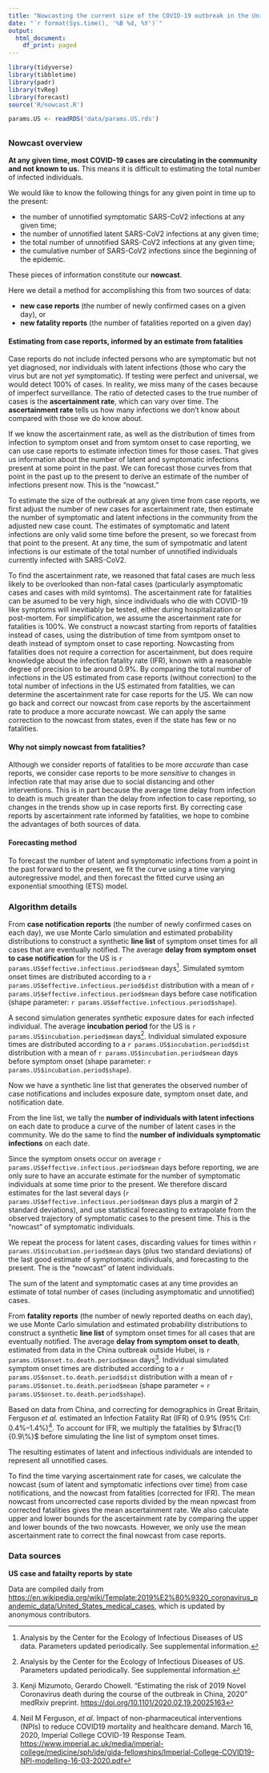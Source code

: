 ```yaml
---
title: "Nowcasting the current size of the COVID-19 outbreak in the United States"
date: "`r format(Sys.time(), '%B %d, %Y')`"
output:
  html_document:
    df_print: paged
---
```


<!-- Knit this page 4th -->

```r

library(tidyverse)
library(tibbletime)
library(padr)
library(tvReg)
library(forecast)
source('R/nowcast.R')

```

<!-- Get params for US -->
```r
params.US <- readRDS('data/params.US.rds')
```

## {.tabset .tabset-fade}

### Nowcast overview

**At any given time, most COVID-19 cases are circulating in the community and not known to us.** This means it is difficult to estimating the total number of infected individuals. 

We would like to know the following things for any given point in time up to the present:  

* the number of unnotified symptomatic SARS-CoV2 infections at any given time;
* the number of unnotified latent SARS-CoV2 infections at any given time;
* the total number of unnotified SARS-CoV2 infections at any given time;
* the cumulative number of SARS-CoV2 infections since the beginning of the epidemic.

These pieces of information constitute our **nowcast**. 

Here we detail a method for accomplishing this from two sources of data:

- **new case reports** (the number of newly confirmed cases on a given day), or
- **new fatality reports** (the number of fatalities reported on a given day)

#### Estimating from case reports, informed by an estimate from fatalities

Case reports do not include infected persons who are symptomatic but not yet diagnosed, nor individuals with latent infections (those who cary the virus but are not *yet* symptomatic). If testing were perfect and universal, we would detect 100% of cases. In reality, we miss many of the cases because of imperfect surveillance. The ratio of detected cases to the true number of cases is the **ascertainment rate**, which can vary over time. The **ascertainment rate** tells us how many infections we don't know about compared with those we do know about.

If we know the ascertainment rate, as well as the distribution of times from infection to symptom onset and from symtom onset to case reporting, we can use case reports to estimate infection times for those cases. That gives us information about the number of latent and symptomatic infections present at some point in the past. We can forecast those curves from that point in the past up to the present to derive an estimate of the number of infections present now. This is the "nowcast."

To estimate the size of the outbreak at any given time from case reports, we first adjust the number of new cases for ascertainment rate, then estimate the number of symptomatic and latent infections in the community from the adjusted new case count. The estimates of symptomatic and latent infections are only valid some time before the present, so we forecast from that point to the present. At any time, the sum of sympotmatic and latent infections is our estimate of the total number of unnotified individuals currently infected with SARS-CoV2.

To find the ascertainment rate, we reasoned that fatal cases are much less likely to be overlooked than non-fatal cases (particularly asymptomatic cases and cases with mild symtoms). The ascertainment rate for fatalities can be asumed to be very high, since individuals who die with COVID-19 like symptoms will inevitiably be tested, either during hospitalization or post-mortem. For simplification, we assume the ascertainment rate for fatalities is 100%. We construct a nowcast starting from reports of fatalities instead of cases, using the distribution of time from symtpom onset to death instead of symptom onset to case reporting. Nowcasting from fatalities does not require a correction for ascertainment, but does require knowledge about the infection fatality rate (IFR), known with a reasonable degree of precision to be around 0.9%. By comparing the total number of infections in the US estimated from case reports (without correction) to the total number of infections in the US estimated from fatalities, we can determine the ascertainment rate for case reports for the US. We can now go back and correct our nowcast from case reports by the ascertainment rate to produce a more accurate nowcast. We can apply the same correction to the nowcast from states, even if the state has few or no fatalities.

#### Why not simply nowcast from fatalities? 

Although we consider reports of fatalities to be more *accurate* than case reports, we consider case reports to be more *sensitive* to changes in infection rate that may arise due to social distancing and other interventions. This is in part because the average time delay from infection to death is much greater than the delay from infection to case reporting, so changes in the trends show up in case reports first. By correcting case reports by ascertainment rate informed by fatalities, we hope to combine the advantages of both sources of data.

#### Forecasting method

To forecast the number of latent and symptomatic infections from a point in the past forward to the present, we fit the curve using a time varying autoregressive model, and then forecast the fitted curve using an  exponential smoothing (ETS) model.

### Algorithm details

From **case notification reports** (the number of newly confirmed cases on each day), we use Monte Carlo simulation and estimated probability distributions to construct a synthetic **line list** of symptom onset times for all cases that are eventually notified. The average **delay from symptom onset to case notification** for the US is `r params.US$effective.infectious.period$mean` days^[Analysis by the Center for the Ecology of Infectious Diseases of US data. Parameters updated periodically. See supplemental information.]. Simulated symtom onset times are distributed according to a `r params.US$effective.infectious.period$dist` distribution with a mean of `r params.US$effective.infectious.period$mean` days before case notification (shape parameter: `r params.US$effective.infectious.period$shape`).

A second simulation generates synthetic exposure dates for each infected individual. The average **incubation period** for the US is `r params.US$incubation.period$mean` days^[Analysis by the Center for the Ecology of Infectious Diseases of US. Parameters updated periodically. See supplemental information.]. Individual simulated exposure times are distributed according to a `r params.US$incubation.period$dist` distribution with a mean of `r params.US$incubation.period$mean` days before symptom onset (shape parameter: `r params.US$incubation.period$shape`).

Now we have a synthetic line list that generates the observed number of case notifications and includes exposure date, symptom onset date, and notification date.

From the line list, we tally the **number of individuals with latent infections** on each date to produce a curve of the number of latent cases in the community. We do the same to find the **number of individuals symptomatic infections** on each date. 

<!-- Based on testing of passengers on the Princess Cruises ship in Yokohama, Japan, Mizumoto *et al.* estimated that the **proportion of cases that are asymptomatic** is 34.6% (95% CrI: 29.4%–39.8%)^[Kenji Mizumoto, *et al*. Estimating the Asymptomatic Ratio of 2019 Novel Coronavirus onboard the Princess Cruises Ship, 2020. medRxiv preprint. <https://doi.org/10.1101/2020.02.20.20025866>]. We assume asymptomatic cases are never detected. To account for these, we multiply both the number of symptomatic cases and the number of latent cases by $\frac{1}{34.6\%}$.  -->

Since the symptom onsets occur on average `r params.US$effective.infectious.period$mean` days before reporting, we are only sure to have an accurate estimate for the number of symptomatic individuals at some time prior to the present. We therefore discard estimates for the last several days (`r params.US$effective.infectious.period$mean` days plus a margin of 2 standard deviations), and use statistical forecasting to extrapolate from the observed trajectory of symptomatic cases to the present time. This is the "nowcast" of symptomatic individuals. 

We repeat the process for latent cases, discarding values for times within `r params.US$incubation.period$mean` days (plus two standard deviations) of the last good estimate of symptomatic individuals, and forecasting to the present. The is the "nowcast" of latent individuals. 

The sum of the latent and symptomatic cases at any time provides an estimate of total number of cases (including asymptomatic and unnotified) cases.

From **fatality reports** (the number of newly reported deaths on each day), we use Monte Carlo simulation and estimated probability distributions to construct a synthetic **line list** of symptom onset times for all cases that are eventually notified. The average **delay from symptom onset to death**, estimated from data in the China outbreak outside Hubei, is `r params.US$onset.to.death.period$mean` days^[Kenji Mizumoto, Gerardo Chowell. "Estimating the risk of 2019 Novel Coronavirus death during the course of the outbreak in China, 2020" medRxiv preprint. <https://doi.org/10.1101/2020.02.19.20025163>]. Individual simulated symptom onset times are distributed according to a `r params.US$onset.to.death.period$dist` distribution with a mean of `r params.US$onset.to.death.period$mean` (shape parameter = `r params.US$onset.to.death.period$shape`).

Based on data from China, and correcting for demographics in Great Britain, Ferguson *et al.* estimated an Infection Fatality Rat (IFR) of 0.9% (95% CrI: 0.4%–1.4%)^[Neil M Ferguson, *et al*. Impact of non-pharmaceutical interventions (NPIs) to reduce COVID19 mortality and healthcare demand. March 16, 2020, Imperial College COVID-19 Response Team. <https://www.imperial.ac.uk/media/imperial-college/medicine/sph/ide/gida-fellowships/Imperial-College-COVID19-NPI-modelling-16-03-2020.pdf>]. To account for IFR, we multiply the fatalities by $\frac{1}{0.9\%}$ before simulating the line list of symptom onset times. 

The resulting estimates of latent and infectious individuals are intended to represent all unnotified cases.

To find the time varying ascertainment rate for cases, we calculate the nowcast (sum of latent and symptomatic infections over time) from case notifications, and the nowcast from fatalities (corrected for IFR). The mean nowcast from uncorrected case reports divided by the mean npwcast from corrected fatalities gives the mean ascertainment rate. We also calculate upper and lower bounds for the ascertainment rate by comparing the upper and lower bounds of the two nowcasts. However, we only use the mean ascertainment rate to correct the final nowcast from case reports.

<!-- #### Effective reproductive number $R$ -->

<!-- The effective reproductive number $R$ is the number of new secondary infections per infectious individual. If we consider only unnotified, symptomatic cases to be infectious, then at each time $t$, -->

<!-- $$R_t = \frac{\frac{\Delta E_+}{\Delta t}}{I_t} \frac{1}{\gamma_t}$$ -->
<!-- where $\frac{\Delta E_+}{\Delta t}$ is the number of individuals newly exposed over one day, ${I_t}$ is the total number of infectious individuals on day $t$, and $\frac{1}{\gamma_t}$ is the mean delay from symptom onset to case notification, which could be time varying. -->

<!-- We calculate both $\frac{\Delta E_+}{\Delta t}$ and ${I_t}$ directly from the synthetic line list. $\frac{1}{\gamma_t}$ is estimated from US case data^[Analysis by the Center for the Ecology of Infectious Diseases of US. Parameters updated periodically. See supplemental information.]. -->

<!-- As with the number of latent cases, we only have a good estimate of $\frac{\Delta E_+}{\Delta t}$ for times within `r params.US$incubation.period$mean` days (plus two standard deviations) of our last good estimate of the number of symptomatic individuals. We therefore forecast from that point forward to obtain an estimate of $R$ at times closer to the present. -->

<!-- We can then use our estimate of $R$ or our forecast of $R$ to in turn forecast the number  -->

### Data sources

**US case and fatailty reports by state**

Data are compiled daily from <https://en.wikipedia.org/wiki/Template:2019%E2%80%9320_coronavirus_pandemic_data/United_States_medical_cases>, which is updated by anonymous contributors.


<!-- **Fatalities by Country** -->

<!-- Country level fatality data are maintained by [CEID](http://ceid.uga.edu) and available -->
<!-- [here](https://docs.google.com/spreadsheets/d/1SC28cM52m6s1gTJutpvFxadT9GGu-li90tsqkGuaM48/edit#gid=219891324) on the tab called "Cumulative fatalities reported by country." -->

<!-- Data are compiled from various sources, listed in the dataset.  -->

<!-- We aim to update our dataset daily. -->

